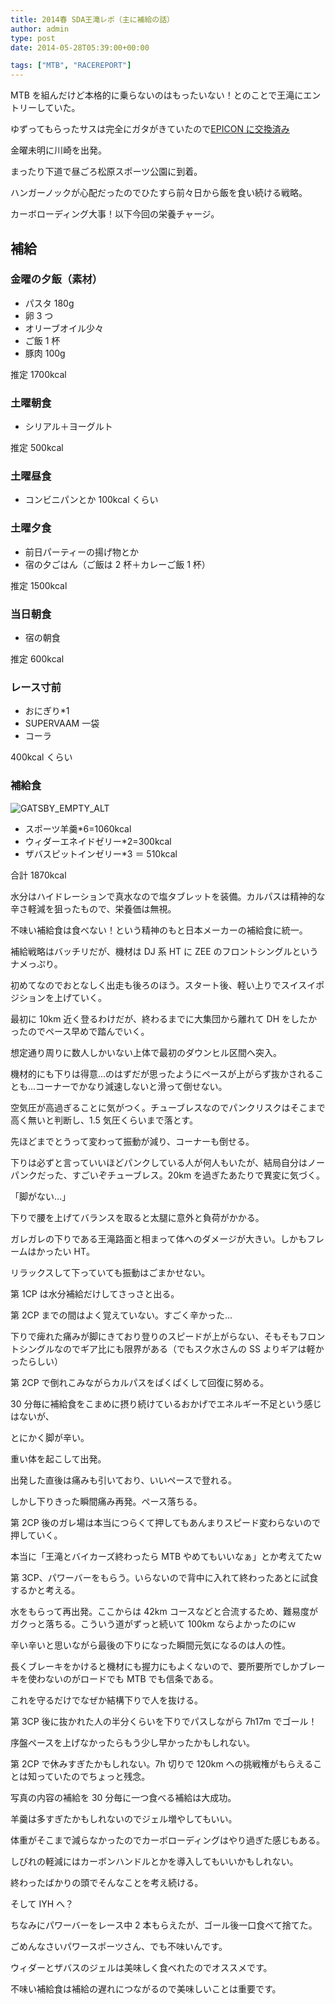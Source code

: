 ---
title: 2014春 SDA王滝レポ（主に補給の話）
author: admin
type: post
date: 2014-05-28T05:39:00+00:00

tags: ["MTB", "RACEREPORT"]
---

MTB を組んだけど本格的に乗らないのはもったいない！とのことで王滝にエントリーしていた。

ゆずってもらったサスは完全にガタがきていたので<a href="/2014/01/24/mtb-dartmoor-horne.html" target="_blank">EPICON に交換済み</a>

金曜未明に川崎を出発。

まったり下道で昼ごろ松原スポーツ公園に到着。

ハンガーノックが心配だったのでひたすら前々日から飯を食い続ける戦略。

カーボローディング大事！以下今回の栄養チャージ。

## 補給

### 金曜の夕飯（素材）

- パスタ 180g
- 卵 3 つ
- オリーブオイル少々
- ご飯 1 杯
- 豚肉 100g

推定 1700kcal

### 土曜朝食

- シリアル＋ヨーグルト

推定 500kcal

### 土曜昼食

- コンビニパンとか 100kcal くらい

### 土曜夕食

- 前日パーティーの揚げ物とか
- 宿の夕ごはん（ご飯は 2 杯＋カレーご飯 1 杯）

推定 1500kcal

### 当日朝食

- 宿の朝食

推定 600kcal

### レース寸前

- おにぎり\*1
- SUPERVAAM 一袋
- コーラ

400kcal くらい

### 補給食

![GATSBY_EMPTY_ALT](DSC_5147.jpg)

- スポーツ羊羹\*6=1060kcal
- ウィダーエネイドゼリー\*2=300kcal
- ザバスピットインゼリー\*3 ＝ 510kcal

合計 1870kcal

水分はハイドレーションで真水なので塩タブレットを装備。カルパスは精神的な辛さ軽減を狙ったもので、栄養価は無視。

不味い補給食は食べない！という精神のもと日本メーカーの補給食に統一。

補給戦略はバッチリだが、機材は DJ 系 HT に ZEE のフロントシングルというナメっぷり。

初めてなのでおとなしく出走も後ろのほう。スタート後、軽い上りでスイスイポジションを上げていく。

最初に 10km 近く登るわけだが、終わるまでに大集団から離れて DH をしたかったのでペース早めで踏んでいく。

想定通り周りに数人しかいない上体で最初のダウンヒル区間へ突入。

機材的にも下りは得意…のはずだが思ったようにペースが上がらず抜かされることも…コーナーでかなり減速しないと滑って倒せない。

空気圧が高過ぎることに気がつく。チューブレスなのでパンクリスクはそこまで高く無いと判断し、1.5 気圧くらいまで落とす。

先ほどまでとうって変わって振動が減り、コーナーも倒せる。

下りは必ずと言っていいほどパンクしている人が何人もいたが、結局自分はノーパンクだった、すごいぞチューブレス。20km を過ぎたあたりで異変に気づく。

「脚がない…」

下りで腰を上げてバランスを取ると太腿に意外と負荷がかかる。

ガレガレの下りである王滝路面と相まって体へのダメージが大きい。しかもフレームはかったい HT。

リラックスして下っていても振動はごまかせない。

第 1CP は水分補給だけしてさっさと出る。

第 2CP までの間はよく覚えていない。すごく辛かった…

下りで痺れた痛みが脚にきており登りのスピードが上がらない、そもそもフロントシングルなのでギア比にも限界がある（でもスク水さんの SS よりギアは軽かったらしい）

第 2CP で倒れこみながらカルパスをぱくぱくして回復に努める。

30 分毎に補給食をこまめに摂り続けているおかげでエネルギー不足という感じはないが、

とにかく脚が辛い。

重い体を起こして出発。

出発した直後は痛みも引いており、いいペースで登れる。

しかし下りきった瞬間痛み再発。ペース落ちる。

第 2CP 後のガレ場は本当につらくて押してもあんまりスピード変わらないので押していく。

本当に「王滝とバイカーズ終わったら MTB やめてもいいなぁ」とか考えてたｗ

第 3CP、パワーバーをもらう。いらないので背中に入れて終わったあとに試食するかと考える。

水をもらって再出発。ここからは 42km コースなどと合流するため、難易度がガクっと落ちる。こういう道がずっと続いて 100km ならよかったのにｗ

辛い辛いと思いながら最後の下りになった瞬間元気になるのは人の性。

長くブレーキをかけると機材にも握力にもよくないので、要所要所でしかブレーキを使わないのがロードでも MTB でも信条である。

これを守るだけでなぜか結構下りで人を抜ける。

第 3CP 後に抜かれた人の半分くらいを下りでパスしながら 7h17m でゴール！

序盤ペースを上げなかったらもう少し早かったかもしれない。

第 2CP で休みすぎたかもしれない。7h 切りで 120km への挑戦権がもらえることは知っていたのでちょっと残念。

写真の内容の補給を 30 分毎に一つ食べる補給は大成功。

羊羹は多すぎたかもしれないのでジェル増やしてもいい。

体重がそこまで減らなかったのでカーボローディングはやり過ぎた感じもある。

しびれの軽減にはカーボンハンドルとかを導入してもいいかもしれない。

終わったばかりの頭でそんなことを考え続ける。

そして IYH へ？

ちなみにパワーバーをレース中 2 本もらえたが、ゴール後一口食べて捨てた。

ごめんなさいパワースポーツさん、でも不味いんです。

ウィダーとザバスのジェルは美味しく食べれたのでオススメです。

不味い補給食は補給の遅れにつながるので美味しいことは重要です。

<LinkBox isAmazonLink url="https://www.amazon.co.jp/dp/B00LO88HPC/" />
